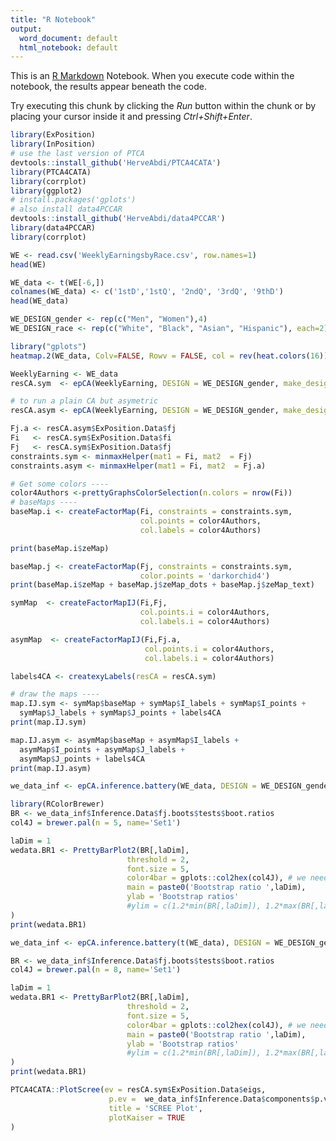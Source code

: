 ```yaml
---
title: "R Notebook"
output:
  word_document: default
  html_notebook: default
---
```


This is an [R Markdown](http://rmarkdown.rstudio.com) Notebook. When you execute code within the notebook, the results appear beneath the code. 

Try executing this chunk by clicking the *Run* button within the chunk or by placing your cursor inside it and pressing *Ctrl+Shift+Enter*. 

```r
library(ExPosition)
library(InPosition)
# use the last version of PTCA
devtools::install_github('HerveAbdi/PTCA4CATA')
library(PTCA4CATA)
library(corrplot)
library(ggplot2)
# install.packages('gplots')
# also install data4PCCAR
devtools::install_github('HerveAbdi/data4PCCAR')
library(data4PCCAR)
library(corrplot)
```


```r
WE <- read.csv('WeeklyEarningsbyRace.csv', row.names=1)
head(WE)
```


```r


WE_data <- t(WE[-6,])
colnames(WE_data) <- c('1stD','1stQ', '2ndQ', '3rdQ', '9thD')
head(WE_data)
```

```r

WE_DESIGN_gender <- rep(c("Men", "Women"),4)
WE_DESIGN_race <- rep(c("White", "Black", "Asian", "Hispanic"), each=2)

```


```r
library("gplots")
heatmap.2(WE_data, Colv=FALSE, Rowv = FALSE, col = rev(heat.colors(16)))

```

```r
WeeklyEarning <- WE_data
resCA.sym  <- epCA(WeeklyEarning, DESIGN = WE_DESIGN_gender, make_design_nominal = TRUE, symmetric = TRUE)
```

```r

# to run a plain CA but asymetric
resCA.asym <- epCA(WeeklyEarning, DESIGN = WE_DESIGN_gender, make_design_nominal = TRUE, symmetric = FALSE)

```



```r
Fj.a <- resCA.asym$ExPosition.Data$fj
Fi   <- resCA.sym$ExPosition.Data$fi
Fj   <- resCA.sym$ExPosition.Data$fj
constraints.sym <- minmaxHelper(mat1 = Fi, mat2  = Fj)
constraints.asym <- minmaxHelper(mat1 = Fi, mat2  = Fj.a)

```

```r
# Get some colors ----
color4Authors <-prettyGraphsColorSelection(n.colors = nrow(Fi))
# baseMaps ----
baseMap.i <- createFactorMap(Fi, constraints = constraints.sym,
                             col.points = color4Authors,
                             col.labels = color4Authors)
```

```r
print(baseMap.i$zeMap)

```

```r
baseMap.j <- createFactorMap(Fj, constraints = constraints.sym,
                             color.points = 'darkorchid4')
print(baseMap.i$zeMap + baseMap.j$zeMap_dots + baseMap.j$zeMap_text)


```

```r
symMap  <- createFactorMapIJ(Fi,Fj,
                             col.points.i = color4Authors,
                             col.labels.i = color4Authors)

asymMap  <- createFactorMapIJ(Fi,Fj.a,
                              col.points.i = color4Authors,
                              col.labels.i = color4Authors)

labels4CA <- createxyLabels(resCA = resCA.sym)

# draw the maps ----
map.IJ.sym <- symMap$baseMap + symMap$I_labels + symMap$I_points +
  symMap$J_labels + symMap$J_points + labels4CA
print(map.IJ.sym)
```

```r
map.IJ.asym <- asymMap$baseMap + asymMap$I_labels + 
  asymMap$I_points + asymMap$J_labels + 
  asymMap$J_points + labels4CA
print(map.IJ.asym)

```



```r
we_data_inf <- epCA.inference.battery(WE_data, DESIGN = WE_DESIGN_gender, make_design_nominal = TRUE)

```
```r
library(RColorBrewer)
BR <- we_data_inf$Inference.Data$fj.boots$tests$boot.ratios
col4J = brewer.pal(n = 5, name='Set1')

laDim = 1
wedata.BR1 <- PrettyBarPlot2(BR[,laDim],
                          threshold = 2,
                          font.size = 5,
                          color4bar = gplots::col2hex(col4J), # we need hex code
                          main = paste0('Bootstrap ratio ',laDim),
                          ylab = 'Bootstrap ratios'
                          #ylim = c(1.2*min(BR[,laDim]), 1.2*max(BR[,laDim]))
)
print(wedata.BR1)
```


```r
we_data_inf <- epCA.inference.battery(t(WE_data), DESIGN = WE_DESIGN_gender, make_design_nominal = TRUE)

BR <- we_data_inf$Inference.Data$fj.boots$tests$boot.ratios
col4J = brewer.pal(n = 8, name='Set1')

laDim = 1
wedata.BR1 <- PrettyBarPlot2(BR[,laDim],
                          threshold = 2,
                          font.size = 5,
                          color4bar = gplots::col2hex(col4J), # we need hex code
                          main = paste0('Bootstrap ratio ',laDim),
                          ylab = 'Bootstrap ratios'
                          #ylim = c(1.2*min(BR[,laDim]), 1.2*max(BR[,laDim]))
)
print(wedata.BR1)
```


```r
PTCA4CATA::PlotScree(ev = resCA.sym$ExPosition.Data$eigs,
                      p.ev =  we_data_inf$Inference.Data$components$p.vals,
                      title = 'SCREE Plot',
                      plotKaiser = TRUE
)
```
